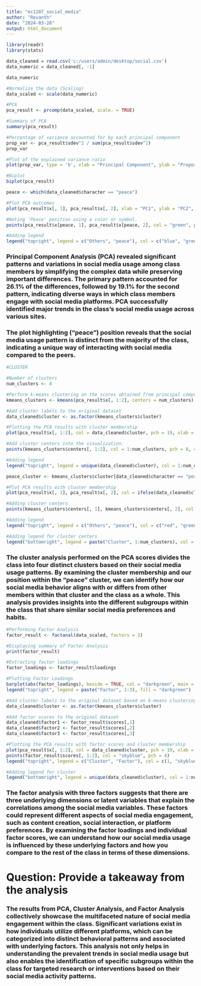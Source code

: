 ---
title: "ec1207_social_media"
author: "Revanth"
date: "2024-03-28"
output: html_document
---


```{r}
library(readr)
library(stats)
```

```{r}
data_cleaned = read.csv('c:/users/admin/desktop/social.csv')
data_numeric = data_cleaned[, -1]

data_numeric
```

```{r}
#Normalize the data (Scaling)
data_scaled <- scale(data_numeric)
```

```{r}
#PCA
pca_result <- prcomp(data_scaled, scale. = TRUE)
```

```{r}
#Summary of PCA
summary(pca_result)
```

```{r}
#Percentage of variance accounted for by each principal component
prop_var <- pca_result$sdev^2 / sum(pca_result$sdev^2)
prop_var
```

```{r}
#Plot of the explained variance ratio
plot(prop_var, type = 'b', xlab = "Principal Component", ylab = "Proportion of Variance Explained", main = "Scree Plot")

```

```{r}
#Biplot
biplot(pca_result)
```

```{r}
peace <- which(data_cleaned$character == "peace")
```

```{r}
#Plot PCA outcomes
plot(pca_result$x[, 1], pca_result$x[, 2], xlab = "PC1", ylab = "PC2", main = "PCA Analysis")

#Noting 'Peace' position using a color or symbol.
points(pca_result$x[peace, 1], pca_result$x[peace, 2], col = "green", pch = 19)

#Adding legend
legend("topright", legend = c("Others", "peace"), col = c("blue", "green"), pch = c(1, 19), title = "Groups")

```

### Principal Component Analysis (PCA) revealed significant patterns and variations in social media usage among class members by simplifying the complex data while preserving important differences. The primary pattern accounted for 26.1% of the differences, followed by 19.1% for the second pattern, indicating diverse ways in which class members engage with social media platforms. PCA successfully identified major trends in the class's social media usage across various sites.

### The plot highlighting ("peace") position reveals that the social media usage pattern is distinct from the majority of the class, indicating a unique way of interacting with social media compared to the peers.

```{r}
#CLUSTER

#Number of clusters
num_clusters <- 4
```

```{r}
#Perform k-means clustering on the scores obtained from principal components.
kmeans_clusters <- kmeans(pca_result$x[, 1:2], centers = num_clusters)
```

```{r}
#Add cluster labels to the original dataset
data_cleaned$cluster <- as.factor(kmeans_clusters$cluster)
```

```{r}
#Plotting the PCA results with cluster membership
plot(pca_result$x[, 1:2], col = data_cleaned$cluster, pch = 19, xlab = "PC1", ylab = "PC2", main = "Cluster Analysis PCA")

#Add cluster centers into the visualization.
points(kmeans_clusters$centers[, 1:2], col = 1:num_clusters, pch = 8, cex = 2)

#Adding legend
legend("topright", legend = unique(data_cleaned$cluster), col = 1:num_clusters, pch = 19, title = "Cluster")

```

```{r}
peace_cluster <- kmeans_clusters$cluster[data_cleaned$character == "peace"]
```

```{r}
#Plot PCA results with cluster membership
plot(pca_result$x[, 1], pca_result$x[, 2], col = ifelse(data_cleaned$cluster == peace_cluster, "green", "red"), pch = 19, xlab = "PC1", ylab = "PC2", main = "Cluster Analysis")

#Adding cluster centers
points(kmeans_clusters$centers[, 1], kmeans_clusters$centers[, 2], col = 1:num_clusters, pch = 8, cex = 2)

#Adding legend
legend("topright", legend = c("Others", "peace"), col = c("red", "green"), pch = 19)

#Adding legend for cluster centers
legend("bottomright", legend = paste("Cluster", 1:num_clusters), col = 1:num_clusters, pch = 8, cex = 1, title = "Cluster Centers")

```

### The cluster analysis performed on the PCA scores divides the class into four distinct clusters based on their social media usage patterns. By examining the cluster membership and our position within the "peace" cluster, we can identify how our social media behavior aligns with or differs from other members within that cluster and the class as a whole. This analysis provides insights into the different subgroups within the class that share similar social media preferences and habits.


```{r}
#Performing Factor Analysis
factor_result <- factanal(data_scaled, factors = 3)
```

```{r}
#Displaying summary of Factor Analysis
print(factor_result)

```

```{r}
#Extracting factor loadings
factor_loadings <- factor_result$loadings
```

```{r}
#Plotting Factor Loadings
barplot(abs(factor_loadings), beside = TRUE, col = "darkgreen", main = "Factor Loadings", xlab = "Variables", ylab = "Absolute Factor Loadings")
legend("topright", legend = paste("Factor", 1:3), fill = "darkgreen")

#Add cluster labels to the original dataset based on k-means clustering
data_cleaned$cluster <- as.factor(kmeans_clusters$cluster)

#Add factor scores to the original dataset
data_cleaned$factor1 <- factor_result$scores[,1]
data_cleaned$factor2 <- factor_result$scores[,2]
data_cleaned$factor3 <- factor_result$scores[,3]

#Plotting the PCA results with factor scores and cluster membership
plot(pca_result$x[, 1:2], col = data_cleaned$cluster, pch = 19, xlab = "PC1", ylab = "PC2", main = "PCA - Factor Analysis and Cluster Analysis")
points(factor_result$scores[, 1:2], col = "skyblue", pch = 4)
legend("topright", legend = c("Cluster", "Factor"), col = c(1, "skyblue"), pch = c(19, 4), title = "Groups")

#Adding legend for cluster
legend("bottomright", legend = unique(data_cleaned$cluster), col = 1:num_clusters, pch = 19, title = "Cluster")

```

### The factor analysis with three factors suggests that there are three underlying dimensions or latent variables that explain the correlations among the social media variables. These factors could represent different aspects of social media engagement, such as content creation, social interaction, or platform preferences. By examining the factor loadings and individual factor scores, we can understand how our social media usage is influenced by these underlying factors and how you compare to the rest of the class in terms of these dimensions.

# Question: Provide a takeaway from the analysis
### The results from PCA, Cluster Analysis, and Factor Analysis collectively showcase the multifaceted nature of social media engagement within the class. Significant variations exist in how individuals utilize different platforms, which can be categorized into distinct behavioral patterns and associated with underlying factors. This analysis not only helps in understanding the prevalent trends in social media usage but also enables the identification of specific subgroups within the class for targeted research or interventions based on their social media activity patterns.

```{r}
```
```{r}
```
```{r}
```
```{r}
```

